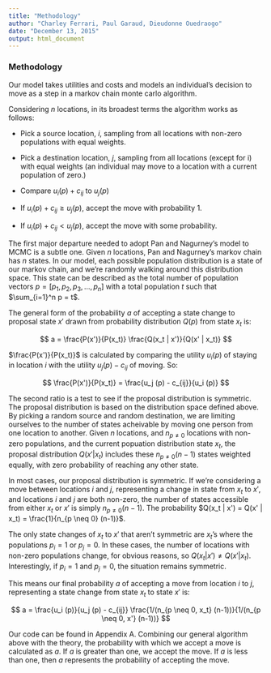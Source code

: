 ```yaml
---
title: "Methodology"
author: "Charley Ferrari, Paul Garaud, Dieudonne Ouedraogo"
date: "December 13, 2015"
output: html_document
---
```


### Methodology

Our model takes utilities and costs and models an individual's decision to move as a step in a markov chain monte carlo algorithm. 

Considering $n$ locations, in its broadest terms the algorithm works as follows:

- Pick a source location, $i$, sampling from all locations with non-zero populations with equal weights.

- Pick a destination location, $j$, sampling from all locations (except for i) with equal weights (an individual may move to a location with a current population of zero.)

- Compare $u_i (p) + c_{ij}$ to $u_j (p)$

- If $u_i (p) + c_{ij} \geq u_j (p)$, accept the move with probability 1.

- If $u_i (p) + c_{ij} < u_j (p)$, accept the move with some probability.

The first major departure needed to adopt Pan and Nagurney's model to MCMC is a subtle one. Given $n$ locations, Pan and Nagurney's markov chain has $n$ states. In our model, each possible population distribution is a state of our markov chain, and we're randomly walking around this distribution space. This state can be described as the total number of population vectors $p = [p_1, p_2, p_3, ..., p_n]$ with a total population $t$ such that $\sum_{i=1}^n p = t$.

The general form of the probability $a$ of accepting a state change to proposal state $x'$ drawn from probability distribution $Q(p)$ from state $x_t$ is:

$$ a = \frac{P(x')}{P(x_t)} \frac{Q(x_t | x')}{Q(x' | x_t)} $$

$\frac{P(x')}{P(x_t)}$ is calculated by comparing the utility $u_i (p)$ of staying in location $i$ with the utility $u_j (p) - c_{ij}$ of moving. So:

$$ \frac{P(x')}{P(x_t)} = \frac{u_j (p) - c_{ij}}{u_i (p)} $$

The second ratio is a test to see if the proposal distribution is symmetric. The proposal distribution is based on the distribution space defined above. By picking a random source and random destination, we are limiting ourselves to the number of states acheivable by moving one person from one location to another. Given $n$ locations, and $n_{p \neq 0}$ locations with non-zero populations, and the current popuation distribution state $x_t$, the proposal distribution $Q(x' | x_t)$ includes these $n_{p \neq 0} (n-1)$ states weighted equally, with zero probability of reaching any other state.

In most cases, our proposal distribution is symmetric. If we're considering a move between locations $i$ and $j$, representing a change in state from $x_t$ to $x'$, and locations $i$ and $j$ are both non-zero, the number of states accessible from either $x_t$ or $x'$ is simply $n_{p \neq 0} (n-1)$. The probability $Q(x_t | x') = Q(x' | x_t) = \frac{1}{n_{p \neq 0} (n-1)}$.

The only state changes of $x_t$ to $x'$ that aren't symmetric are $x_t$'s where the populations $p_i = 1$ or $p_j = 0$. In these cases, the number of locations with non-zero populations change, for obvious reasons, so $Q(x_t | x') \neq Q(x' | x_t)$. Interestingly, if $p_i = 1$ and $p_j = 0$, the situation remains symmetric.

This means our final probability $a$ of accepting a move from location $i$ to $j$, representing a state change from state $x_t$ to state $x'$ is:

$$ a = \frac{u_i (p)}{u_j (p) - c_{ij}} \frac{1/(n_{p \neq 0, x_t} (n-1))}{1/(n_{p \neq 0, x'} (n-1))} $$

Our code can be found in Appendix A. Combining our general algorithm above with the theory, the probability with which we accept a move is calculated as $a$. If $a$ is greater than one, we accept the move. If $a$ is less than one, then $a$ represents the probability of accepting the move.

